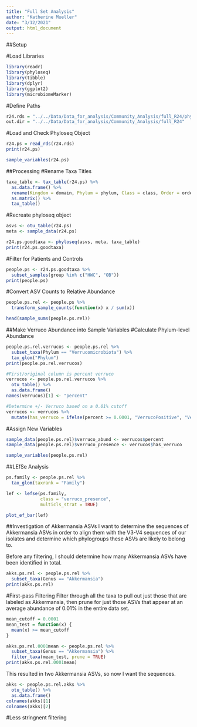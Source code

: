 ```yaml
---
title: "Full Set Analysis"
author: "Katherine Mueller"
date: "3/12/2021"
output: html_document
---
```


##Setup

#Load Libraries
```r
library(readr)
library(phyloseq)
library(tibble)
library(dplyr)
library(ggplot2)
library(microbiomeMarker)
```

#Define Paths
```r
r24.rds = "../../Data/Data_for_analysis/Community_Analysis/full_R24/phyloseq_r24_complete_16S_metadata_corrected.rds"
out.dir = "../../Data/Data_for_analysis/Community_Analysis/full_R24"
```

#Load and Check Phyloseq Object
```r
r24.ps = read_rds(r24.rds)
print(r24.ps)
```

```r
sample_variables(r24.ps)
```
##Processing
#Rename Taxa Titles
```r
taxa_table <- tax_table(r24.ps) %>%
  as.data.frame() %>%
  rename(Kingdom = domain, Phylum = phylum, Class = class, Order = order, Family = family, Genus = genus, Species = species) %>%
  as.matrix() %>%
  tax_table()
```

#Recreate phyloseq object
```r
asvs <- otu_table(r24.ps)
meta <- sample_data(r24.ps)

r24.ps.goodtaxa <- phyloseq(asvs, meta, taxa_table)
print(r24.ps.goodtaxa)
```

#Filter for Patients and Controls
```r
people.ps <- r24.ps.goodtaxa %>%
  subset_samples(group %in% c("HWC", "OB"))
print(people.ps)
```

#Convert ASV Counts to Relative Abundance
```r
people.ps.rel <- people.ps %>%
  transform_sample_counts(function(x) x / sum(x))
```

```r
head(sample_sums(people.ps.rel))
```

##Make Verruco Abundance into Sample Variables
#Calculate Phylum-level Abundance
```r
people.ps.rel.verrucos <- people.ps.rel %>%
  subset_taxa(Phylum == "Verrucomicrobiota") %>%
  tax_glom("Phylum")
print(people.ps.rel.verrucos)
```
```r
#First/original column is percent verruco
verrucos <- people.ps.rel.verrucos %>%
  otu_table() %>%
  as.data.frame()
names(verrucos)[1] <- "percent"

#Determine +/- Verruco based on a 0.01% cutoff
verrucos <- verrucos %>%
  mutate(has_verruco = ifelse(percent >= 0.0001, "VerrucoPositive", "VerrucoNegative"))
```

#Assign New Variables
```r
sample_data(people.ps.rel)$verruco_abund <- verrucos$percent
sample_data(people.ps.rel)$verruco_presence <- verrucos$has_verruco
```

```r
sample_variables(people.ps.rel)
```

##LEfSe Analysis
```r
ps.family <- people.ps.rel %>%
  tax_glom(taxrank = "Family")

lef <- lefse(ps.family,
             class = "verruco_presence",
             multicls_strat = TRUE)
```

```r
plot_ef_bar(lef)
```

##Investigation of Akkermansia ASVs
I want to determine the sequences of Akkermansia ASVs in order to align them with the V3-V4 sequences of our isolates and determine which phylogroups these ASVs are likely to belong to.

Before any filtering, I should determine how many Akkermansia ASVs have been identified in total.
```r
akks.ps.rel <- people.ps.rel %>%
  subset_taxa(Genus == "Akkermansia")
print(akks.ps.rel)
```

#First-pass Filtering
Filter through all the taxa to pull out just those that are labeled as Akkermansia, then prune for just those ASVs that appear at an average abundance of 0.01% in the entire data set.
```r
mean_cutoff = 0.0001
mean_test = function(x) {
  mean(x) >= mean_cutoff
}

akks.ps.rel.0001mean <- people.ps.rel %>%
  subset_taxa(Genus == "Akkermansia") %>%
  filter_taxa(mean_test, prune = TRUE)
print(akks.ps.rel.0001mean)
```
This resulted in two Akkermansia ASVs, so now I want the sequences.
```r
akks <- people.ps.rel.akks %>%
  otu_table() %>%
  as.data.frame()
colnames(akks)[1]
colnames(akks)[2]
```

#Less stringnent filtering